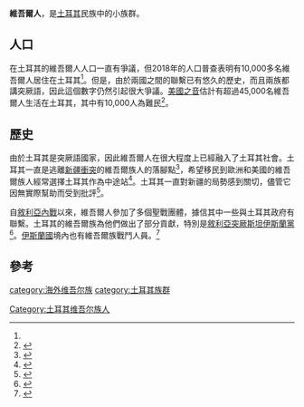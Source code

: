 {{Infobox Ethnic group
|group   = 土耳其維吾爾人
|image   = 
|population = ~10,000 (2018)<ref name=economist>{{cite magazine |date = 31 May 2018 |url = https://www.economist.com/briefing/2018/05/31/china-has-turned-xinjiang-into-a-police-state-like-no-other |title = China has turned Xinjiang into a police state like no other |magazine = The Economist |access-date = 2021-02-24 |archive-date = 2018-06-05 |archive-url = https://web.archive.org/web/20180605025752/https://www.economist.com/briefing/2018/05/31/china-has-turned-xinjiang-into-a-police-state-like-no-other |dead-url = no }}</ref>
|popplace = [[伊斯坦堡|伊斯坦堡]], [[安卡拉|安卡拉]]
|langs    = [[土耳其语|土耳其语]], [[维吾尔语|维吾尔语]], [[汉语|汉语]]
|rels     = [[遜尼派|遜尼派]]
}}
'''維吾爾人'''，是[[土耳其|土耳其]]民族中的小族群。

==人口==
在土耳其的維吾爾人人口一直有爭議，但2018年的人口普查表明有10,000多名維吾爾人居住在土耳其<ref name=economist />。但是，由於兩國之間的聯繫已有悠久的歷史，而且兩族都講突厥語，因此這個數字仍然引起很大爭議。[[美國之音|美國之音]]估計有超過45,000名維吾爾人生活在土耳其，其中有10,000人為難民<ref>{{Cite web|url=https://www.voanews.com/extremism-watch/uighurs-concerned-china-luring-turkey-silence-xinjiang|title=Uighurs Concerned China Is Luring Turkey into Silence on Xinjiang | Voice of America - English|publisher=VOA|access-date=2021-02-24|archive-date=2021-01-26|archive-url=https://web.archive.org/web/20210126201007/https://www.voanews.com/extremism-watch/uighurs-concerned-china-luring-turkey-silence-xinjiang|dead-url=no}}</ref>。

==歷史==
由於土耳其是突厥語國家，因此維吾爾人在很大程度上已經融入了土耳其社會。土耳其一直是逃離[[新疆衝突|新疆衝突]]的維吾爾族人的落腳點<ref>{{Cite web|url=https://www.cnn.com/2019/05/12/middleeast/turkey-uyghur-community-intl/index.html|title=China's persecuted Uyghurs live 'freely' in Turkey|author=Jomana Karadsheh and Isil Sariyuce|website=CNN|access-date=2021-02-24|archive-date=2019-05-18|archive-url=https://web.archive.org/web/20190518033842/https://www.cnn.com/2019/05/12/middleeast/turkey-uyghur-community-intl/index.html|dead-url=no}}</ref>，希望移民到歐洲和美國的維吾爾族人經常選擇土耳其作為中途站<ref>{{Cite web|url=https://brill.com/view/book/edcoll/9789004417342/BP000010.xml|title=Experiences of Uyghur Migration to Turkey and the United States: Issues of Religion, Law, Society, Residence, and Citizenship|first=Mettursun|last=Beydulla|date=November 6, 2019|publisher=Brill|access-date=2021-02-24|archive-date=2021-02-04|archive-url=https://web.archive.org/web/20210204045214/https://brill.com/view/book/edcoll/9789004417342/BP000010.xml|dead-url=no}}</ref>。土耳其一直對新疆的局勢感到關切，儘管它因無實際幫助而受到批評<ref>{{Cite web|url=https://orientxxi.info/magazine/the-uyghur-tragedy-an-embarrassment-for-turkey,3332|title=The Uyghur Tragedy: An Embarrassment for Turkey|first=Bayram|last=Balci|date=October 10, 2019|website=Orient XXI|access-date=2021-02-24|archive-date=2021-11-18|archive-url=https://web.archive.org/web/20211118205613/https://orientxxi.info/magazine/the-uyghur-tragedy-an-embarrassment-for-turkey,3332|dead-url=no}}</ref>。

自[[敘利亞內戰|敘利亞內戰]]以來，維吾爾人參加了多個聖戰團體，據信其中一些與土耳其政府有聯繫。土耳其的維吾爾族為他們做出了部分貢獻，特別是[[敘利亞突厥斯坦伊斯蘭黨|敘利亞突厥斯坦伊斯蘭黨]]<ref>{{Cite web |title=An Overview of Chinese Fighters and Anti-Chinese Militant Groups in Syria and Iraq |url=https://jamestown.org/program/an-overview-of-chinese-fighters-and-anti-chinese-militant-groups-in-syria-and-iraq/#.VX3kqEZGR9g |author=Jacob Zenn |date=October 10, 2014 |publisher=Jamestown Foundation |access-date=2021-02-24 |archive-date=2021-03-01 |archive-url=https://web.archive.org/web/20210301203238/https://jamestown.org/program/an-overview-of-chinese-fighters-and-anti-chinese-militant-groups-in-syria-and-iraq/#.VX3kqEZGR9g |dead-url=no }}</ref>。[[伊斯蘭國|伊斯蘭國]]境內也有維吾爾族戰鬥人員。<ref>{{Cite web|url=https://www.reuters.com/article/uk-mideast-crisis-syria-china-idUSKBN1840UP|title=Syria says up to 5,000 Chinese Uighurs fighting in militant groups|first=Ben|last=Blanchard|date=May 11, 2017|publisher=Reuters|access-date=2021-02-24|archive-date=2020-08-06|archive-url=https://web.archive.org/web/20200806080232/https://www.reuters.com/article/uk-mideast-crisis-syria-china-idUSKBN1840UP|dead-url=no}}</ref>

==參考==
{{Reflist}}

{{華人}}
[[category:海外维吾尔族|category:海外维吾尔族]]
[[category:土耳其族群|category:土耳其族群]]
[[Category:土耳其维吾尔族人|Category:土耳其维吾尔族人]]